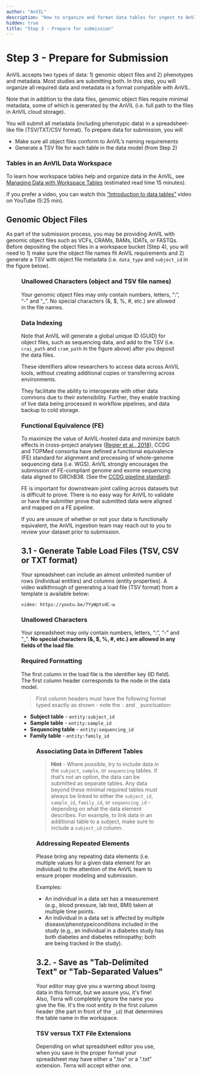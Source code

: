 ```yaml
---
author: "AnVIL"
description: "How to organize and format data tables for ingest to AnVIL"
hidden: true
title: "Step 3 - Prepare for submission"
---
```


# Step 3 - Prepare for Submission

AnVIL accepts two types of data: 1) genomic object files and 2) phenotypes and metadata.
Most studies are submitting both.
In this step, you will organize all required data and metadata in a format compatible with AnVIL.

Note that in addition to the data files, genomic object files require minimal metadata, some of which is generated by the AnVIL (i.e. full path to the files in AnVIL cloud storage).

You will submit all metadata (including phenotypic data) in a spreadsheet-like file (TSV/TXT/CSV format). To prepare data for submission, you will

- Make sure all object files conform to AnVIL’s naming requirements
- Generate a TSV file for each table in the data model (from Step 2)

### Tables in an AnVIL Data Workspace

To learn how workspace tables help and organize data in the AnVIL, see [Managing Data with Workspace Tables](https://support.terra.bio/hc/en-us/articles/360025758392-Managing-data-with-workspace-tables-) (estimated read time 15 minutes).

If you prefer a video, you can watch this [“Introduction to data tables”](https://youtu.be/IeLywroCNNA) video on YouTube (5:25 min).

## Genomic Object Files

As part of the submission process, you may be providing AnVIL with genomic object files such as VCFs, CRAMs, BAMs, IDATs, or FASTQs. Before depositing the object files in a workspace bucket (Step 4), you will need to 1) make sure the object file names fit AnVIL requirements and 2) generate a TSV with object file metadata (i.e. `data_type` and `subject_id` in the figure below).

<Figure
  alt="Data Model"
  caption="The sample table (screenshot above) organizes biospecimen information such as genomic data files associated with subjects in the subject table. Note the `subject_id` column that connects sample data to the subject."
  src="/consortia/learn/data-submitters/sample-table.png"
/>

### Unallowed Characters (object and TSV file names)

Your genomic object files may only contain numbers, letters, “:”, “-” and “\_”. No special characters (&, $, %, #, etc.) are allowed in the file names.

### Data Indexing

Note that AnVIL will generate a global unique ID (GUID) for object files, such as sequencing data, and add to the TSV (i.e. `crai_path` and `cram_path` in the figure above) after you deposit the data files.

These identifiers allow researchers to access data across AnVIL tools, without creating additional copies or transferring across environments.

They facilitate the ability to interoperate with other data commons due to their extensibility. Further, they enable tracking of live data being processed in workflow pipelines, and data backup to cold storage.

### Functional Equivalence (FE)

To maximize the value of AnVIL-hosted data and minimize batch effects in cross-project analyses ([Regier et al., 2018](https://pubmed.ncbi.nlm.nih.gov/30279509/)), CCDG and TOPMed consortia have defined a functional equivalence (FE) standard for alignment and processing of whole-genome sequencing data (i.e. WGS). AnVIL strongly encourages the submission of FE-compliant genome and exome sequencing data aligned to GRChB38. (See the [CCDG pipeline standard](https://github.com/CCDG/Pipeline-Standardization/blob/master/PipelineStandard.md)).

FE is important for downstream joint calling across datasets but is difficult to prove. There is no easy way for AnVIL to validate or have the submitter prove that submitted data were aligned and mapped on a FE pipeline.

If you are unsure of whether or not your data is functionally equivalent, the AnVIL ingestion team may reach out to you to review your dataset prior to submission.

## 3.1 - Generate Table Load Files (TSV, CSV or TXT format)

Your spreadsheet can include an almost unlimited number of rows (individual entities) and columns (entity properties). A video walkthrough of generating a load file (TSV format) from a template is available below:

`video: https://youtu.be/7YyWptsdC-w`

### Unallowed Characters

Your spreadsheet may only contain numbers, letters, “:”, “-” and “\_”. **No special characters (&, $, %, #, etc.) are allowed in any fields of the load file**.

### Required Formatting

The first column in the load file is the identifier key (ID field). The first column header corresponds to the node in the data model.

> First column headers must have the following format typed exactly as shown - note the `:` and `_` punctuation:

- **Subject table** - `entity:subject_id`
- **Sample table** - `entity:sample_id`
- **Sequencing table** - `entity:sequencing_id`
- **Family table** - `entity:family_id`

<Figure
  alt="Subject Table in a spreadsheet editor."
  caption="Example: Subject Table in a spreadsheet editor."
  src="/consortia/learn/data-submitters/subject-spreadsheet.png"
/>

### Associating Data in Different Tables

> **Hint** - Where possible, try to include data in the `subject`, `sample`, or `sequencing` tables. If that’s not an option, the data can be submitted as separate tables. Any data beyond these minimal required tables must always be linked to either the `subject_id`, `sample_id`, `family_id`, or `sequencing_id` - depending on what the data element describes. For example, to link data in an additional table to a subject, make sure to include a `subject_id` column.

### Addressing Repeated Elements

Please bring any repeating data elements (i.e. multiple values for a given data element for an individual) to the attention of the AnVIL team to ensure proper modeling and submission.

Examples:

- An individual in a data set has a measurement (e.g., blood pressure, lab test, BMI) taken at multiple time points.
- An individual in a data set is affected by multiple disease/phenotype/conditions included in the study (e.g., an individual in a diabetes study has both diabetes and diabetes retinopathy; both are being tracked in the study).

## 3.2. - Save as "Tab-Delimited Text" or "Tab-Separated Values"

Your editor may give you a warning about losing data in this format, but we assure you, it's fine! Also, Terra will completely ignore the name you give the file. It's the root entity in the first column header (the part in front of the `_id`) that determines the table name in the workspace.

### TSV versus TXT File Extensions

Depending on what spreadsheet editor you use, when you save in the proper format your spreadsheet may have either a ".tsv" or a ".txt" extension. Terra will accept either one.
